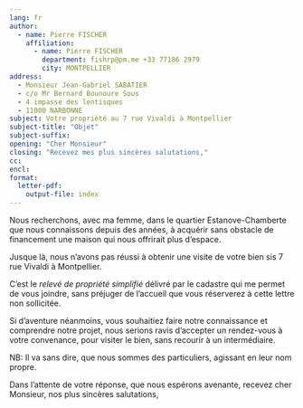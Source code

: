 ```yaml
---
lang: fr
author:
  - name: Pierre FISCHER
    affiliation:
      - name: Pierre FISCHER
        department: fishrp@pm.me +33 77186 2979
        city: MONTPELLIER
address:
  - Monsieur Jean-Gabriel SABATIER
  - c/o Mr Bernard Bounoure Sous 
  - 4 impasse des lentisques
  - 11000 NARBONNE
subject: Votre propriété au 7 rue Vivaldi à Montpellier
subject-title: "Objet"
subject-suffix: 
opening: "Cher Monsieur"
closing: "Recevez mes plus sincères salutations,"
cc:
encl:
format:
  letter-pdf:
    output-file: index
---
```


Nous recherchons, avec ma femme, dans le quartier Estanove-Chamberte que nous connaissons depuis des années, à acquérir sans obstacle de financement une maison qui nous offrirait plus d'espace.

Jusque là, nous n'avons pas réussi à obtenir une visite de votre bien sis 7 rue Vivaldi à Montpellier.

C'est le *relevé de propriété simplifié* délivré par le cadastre qui me permet de vous joindre, sans préjuger de l'accueil que vous réserverez à cette lettre non sollicitée.

Si d'aventure néanmoins, vous souhaitiez faire notre connaissance et comprendre notre projet, nous serions ravis d'accepter un rendez-vous à votre convenance, pour visiter le bien, sans recourir à un intermédiaire.

NB: Il va sans dire, que nous sommes des particuliers, agissant en leur nom propre.

Dans l'attente de votre réponse, que nous espérons avenante, recevez cher Monsieur, nos plus sincères salutations,
